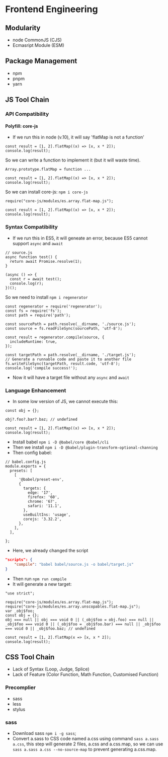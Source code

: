 # Frontend Engineering

## Modularity

- node CommonJS (CJS)
- Ecmasript Module (ESM)

## Package Management

- npm
- pnpm
- yarn

## JS Tool Chain

### API Compatibility

#### Polyfill: core-js

- If we run this in node (v.10), it will say 'flatMap is not a function'

```JS
const result = [1, 2].flatMap((x) => [x, x * 2]);
console.log(result);
```

So we can write a function to implement it (but it will waste time).

```JS
Array.prototype.flatMap = function ...

const result = [1, 2].flatMap((x) => [x, x * 2]);
console.log(result);
```

So we can install core-js: `npm i core-js`

```JS
require("core-js/modules/es.array.flat-map.js");

const result = [1, 2].flatMap((x) => [x, x * 2]);
console.log(result);
```

### Syntax Compatibility

- If we run this in ES5, it will geneate an error, because ES5 cannot support `async` and `await`

```JS
// source.js
async function test() {
  return await Promise.resolve(1);
}

(async () => {
  const r = await test();
  console.log(r);
})();
```

So we need to install `npm i regenerator`

```JS
const regenerator = require('regenerator');
const fs = require('fs');
const path = require('path');

const sourcePath = path.resolve(__dirname, './source.js');
const source = fs.readFileSync(sourcePath, 'utf-8');

const result = regenerator.compile(source, {
  includeRuntime: true,
});

const targetPath = path.resolve(__dirname, './target.js');
// Generate a runnable code and paste it to another file
fs.writeFileSync(targetPath, result.code, 'utf-8');
console.log('compile success!');

```

- Now it will have a target file without any `async` and `await`

### Language Enhancement

- In some low version of JS, we cannot execute this:

```JS
const obj = {};

obj?.foo?.bar?.baz; // undefined

const result = [1, 2].flatMap((x) => [x, x * 2]);
console.log(result);

```

- Install babel `npm i -D @babel/core @babel/cli`
- Then we install `npm i -D @babel/plugin-transform-optional-channing`
- Then config babel:

```JS
// babel.config.js
module.exports = {
  presets: [
    [
      '@babel/preset-env',
      {
        targets: {
          edge: '17',
          firefox: '60',
          chrome: '67',
          safari: '11.1',
        },
        useBuiltIns: 'usage',
        corejs: '3.32.2',
      },
    ],
  ],

};

```

- Here, we already changed the script

```JSON
"scripts": {
    "compile": "babel babel/source.js -o babel/target.js"
}
```

- Then run `npm run compile`
- It will generate a new target:

```JS
"use strict";

require("core-js/modules/es.array.flat-map.js");
require("core-js/modules/es.array.unscopables.flat-map.js");
var _obj$foo;
const obj = {};
obj === null || obj === void 0 || (_obj$foo = obj.foo) === null || _obj$foo === void 0 || (_obj$foo = _obj$foo.bar) === null || _obj$foo === void 0 || _obj$foo.baz; // undefined

const result = [1, 2].flatMap(x => [x, x * 2]);
console.log(result);

```

## CSS Tool Chain
- Lack of Syntax (Loop, Judge, Splice)
- Lack of Feature (Color Function, Math Function, Customised Function)
### Precomplier
- sass
- less
- stylus
### sass
- Download sass `npm i -g sass`;
- Convert a.sass to CSS code named a.css using command `sass a.sass a.css`, this step will generate 2 files, a.css and a.css.map, so we can use `sass a.sass a.css --no-source-map` to prevent generating a.css.map.

